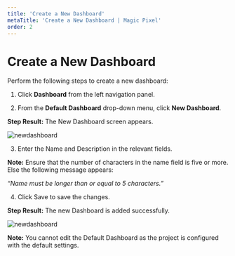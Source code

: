 ---
title: 'Create a New Dashboard'
metaTitle: 'Create a New Dashboard | Magic Pixel'
order: 2
---

# Create a New Dashboard

Perform the following steps to create a new dashboard:

1.	Click **Dashboard** from the left navigation panel.

2.	From the **Default Dashboard** drop-down menu, click **New Dashboard**.

**Step Result:** The New Dashboard screen appears.

![newdashboard](/images/dashboardimages/newdashboard.png)

3.	Enter the Name and Description in the relevant fields.

**Note:** Ensure that the number of characters in the name field is five or more. Else the following message appears:

*“Name must be longer than or equal to 5 characters.”*

4.	Click Save to save the changes.

**Step Result:** The new Dashboard is added successfully.

![newdashboard](/images/dashboardimages/successmessage.png)

**Note:** You cannot edit the Default Dashboard as the project is configured with the default settings.

